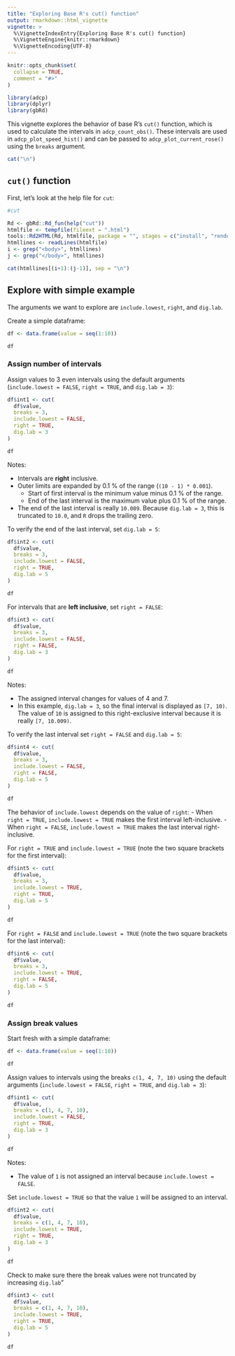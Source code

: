 ```yaml
---
title: "Exploring Base R's cut() function"
output: rmarkdown::html_vignette
vignette: >
  %\VignetteIndexEntry{Exploring Base R's cut() function}
  %\VignetteEngine{knitr::rmarkdown}
  %\VignetteEncoding{UTF-8}
---
```


```r
knitr::opts_chunk$set(
  collapse = TRUE,
  comment = "#>"
)
```

```r
library(adcp)
library(dplyr)
library(gbRd)
```

This vignette explores the behavior of base R's `cut()` function, which is used to calculate the intervals in `adcp_count_obs()`. These intervals are used in `adcp_plot_speed_hist()` and can be passed to `adcp_plot_current_rose()` using the `breaks` argument.

```r
cat("\n")
```


## `cut()` function

First, let's look at the help file for `cut`:
```r
#cut

Rd <- gbRd::Rd_fun(help("cut")) 
htmlfile <- tempfile(fileext = ".html")
tools::Rd2HTML(Rd, htmlfile, package = "", stages = c("install", "render"))
htmllines <- readLines(htmlfile)
i <- grep("<body>", htmllines)
j <- grep("</body>", htmllines)

cat(htmllines[(i+1):(j-1)], sep = "\n")

```


## Explore with simple example

The arguments we want to explore are `include.lowest`, `right`, and `dig.lab`.

Create a simple dataframe:
```r
df <- data.frame(value = seq(1:10))

df
```

### Assign number of intervals

Assign values to 3 even intervals using the default arguments (`include.lowest = FALSE`, `right = TRUE`, and `dig.lab = 3`):
```r
df$int1 <- cut(
  df$value, 
  breaks = 3, 
  include.lowest = FALSE,
  right = TRUE,
  dig.lab = 3
)

df
```
Notes: 

  - Intervals are **right** inclusive.
  - Outer limits are expanded by 0.1 % of the range (`(10 - 1) * 0.001`).
    - Start of first interval is the minimum value minus 0.1 % of the range.
    - End of the last interval is the maximum value plus 0.1 % of the range.
  - The end of the last interval is really `10.009`. Because `dig.lab = 3`, this is truncated to `10.0`, and `R` drops the trailing zero.

To verify the end of the last interval, set `dig.lab = 5`:
```r
df$int2 <- cut(
  df$value, 
  breaks = 3, 
  include.lowest = FALSE,
  right = TRUE,
  dig.lab = 5
)

df
```

For intervals that are **left inclusive**, set `right = FALSE`:
```r
df$int3 <- cut(
  df$value, 
  breaks = 3, 
  include.lowest = FALSE,
  right = FALSE,
  dig.lab = 3
)

df
```

Notes:

  - The assigned interval changes for values of 4 and 7.
  - In this example, `dig.lab = 3`, so the final interval is displayed as `[7, 10)`. The value of `10` is assigned to this right-exclusive interval because it is really `[7, 10.009)`.
  
To verify the last interval set `right = FALSE` and `dig.lab = 5`:
```r
df$int4 <- cut(
  df$value, 
  breaks = 3, 
  include.lowest = FALSE,
  right = FALSE,
  dig.lab = 5
)

df
```

The behavior of `include.lowest` depends on the value of `right`: 
  - When `right = TRUE`, `include.lowest = TRUE` makes the first interval left-inclusive.
  - When `right = FALSE`, `include.lowest = TRUE` makes the last interval right-inclusive.
  
For `right = TRUE` and `include.lowest = TRUE` (note the two square brackets for the first interval):
```r
df$int5 <- cut(
  df$value, 
  breaks = 3, 
  include.lowest = TRUE,
  right = TRUE,
  dig.lab = 5
)

df
```

For `right = FALSE` and `include.lowest = TRUE` (note the two square brackets for the last interval):
```r
df$int6 <- cut(
  df$value, 
  breaks = 3, 
  include.lowest = TRUE,
  right = FALSE,
  dig.lab = 5
)

df
```


### Assign break values



Start fresh with a simple dataframe:
```r
df <- data.frame(value = seq(1:10))

df
```

Assign values to intervals using the breaks `c(1, 4, 7, 10)` using the default arguments (`include.lowest = FALSE`, `right = TRUE`, and `dig.lab = 3`):

```r
df$int1 <- cut(
  df$value, 
  breaks = c(1, 4, 7, 10), 
  include.lowest = FALSE,
  right = TRUE,
  dig.lab = 3
)

df
```

Notes:

- The value of `1` is not assigned an interval because `include.lowest = FALSE`.

Set `include.lowest = TRUE` so that the value `1` will be assigned to an interval.

```r
df$int2 <- cut(
  df$value, 
  breaks = c(1, 4, 7, 10), 
  include.lowest = TRUE,
  right = TRUE,
  dig.lab = 3
)

df
```

Check to make sure there the break values were not truncated by increasing `dig.lab`"
```r
df$int3 <- cut(
  df$value, 
  breaks = c(1, 4, 7, 10), 
  include.lowest = TRUE,
  right = TRUE,
  dig.lab = 5
)

df
```











